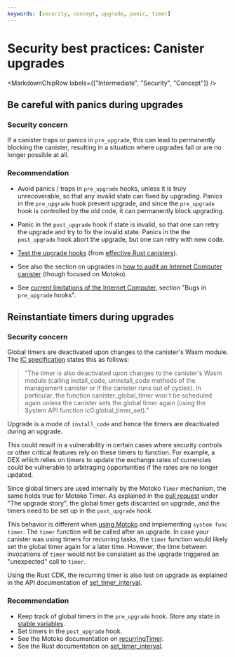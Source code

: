 ```yaml
---
keywords: [security, concept, upgrade, panic, timer]
---
```



# Security best practices: Canister upgrades

<MarkdownChipRow labels={["Intermediate", "Security", "Concept"]} />

## Be careful with panics during upgrades

### Security concern

If a canister traps or panics in `pre_upgrade`, this can lead to permanently blocking the canister, resulting in a situation where upgrades fail or are no longer possible at all.

### Recommendation

- Avoid panics / traps in `pre_upgrade` hooks, unless it is truly unrecoverable, so that any invalid state can fixed by upgrading. Panics in the `pre_upgrade` hook prevent upgrade, and since the `pre_upgrade` hook is controlled by the old code, it can permanently block upgrading.

- Panic in the `post_upgrade` hook if state is invalid, so that one can retry the upgrade and try to fix the invalid state. Panics in the the `post_upgrade` hook abort the upgrade, but one can retry with new code.

- [Test the upgrade hooks](https://mmapped.blog/posts/01-effective-rust-canisters.html#test-upgrades) (from [effective Rust canisters](https://mmapped.blog/posts/01-effective-rust-canisters.html)).

- See also the section on upgrades in [how to audit an Internet Computer canister](https://www.joachim-breitner.de/blog/788-How_to_audit_an_Internet_Computer_canister) (though focused on Motoko).

- See [current limitations of the Internet Computer](https://wiki.internetcomputer.org/wiki/Current_limitations_of_the_Internet_Computer), section "Bugs in `pre_upgrade` hooks".

## Reinstantiate timers during upgrades

### Security concern

Global timers are deactivated upon changes to the canister's Wasm module. The [IC specification](/docs/current/references/ic-interface-spec#global-timer) states this as follows:

> "The timer is also deactivated upon changes to the canister's Wasm module (calling install_code, uninstall_code methods of the management canister or if the canister runs out of cycles). In particular, the function canister_global_timer won't be scheduled again unless the canister sets the global timer again (using the System API function ic0.global_timer_set)."

Upgrade is a mode of `install_code` and hence the timers are deactivated during an upgrade.

This could result in a vulnerability in certain cases where security controls or other critical features rely on these timers to function. For example, a DEX which relies on timers to update the exchange rates of currencies could be vulnerable to arbitraging opportunities if the rates are no longer updated.

Since global timers are used internally by the Motoko `Timer` mechanism, the same holds true for Motoko Timer. As explained in the [pull request](https://github.com/dfinity/motoko/pull/3542) under "The upgrade story", the global timer gets discarded on upgrade, and the timers need to be set up in the `post_upgrade` hook.

This behavior is different when [using Motoko](https://github.com/dfinity/motoko/pull/3542) and implementing `system func timer`. The `timer` function will be called after an upgrade. In case your canister was using timers for recurring tasks, the `timer` function would likely set the global timer again for a later time. However, the time between invocations of `timer` would not be consistent as the upgrade triggered an "unexpected" call to `timer`.

Using the Rust CDK, the recurring timer is also lost on upgrade as explained in the API documentation of [set_timer_interval](https://docs.rs/ic-cdk/0.6.9/ic_cdk/timer/fn.set_timer_interval.html).

### Recommendation

- Keep track of global timers in the `pre_upgrade` hook. Store any state in [stable variables](/docs/current/motoko/main/canister-maintenance/upgrades/).
- Set timers in the `post_upgrade` hook.
- See the Motoko documentation on [recurringTimer](/docs/current/motoko/main/base/Timer).
- See the Rust documentation on [set_timer_interval](https://docs.rs/ic-cdk/0.6.9/ic_cdk/timer/fn.set_timer_interval.html).

